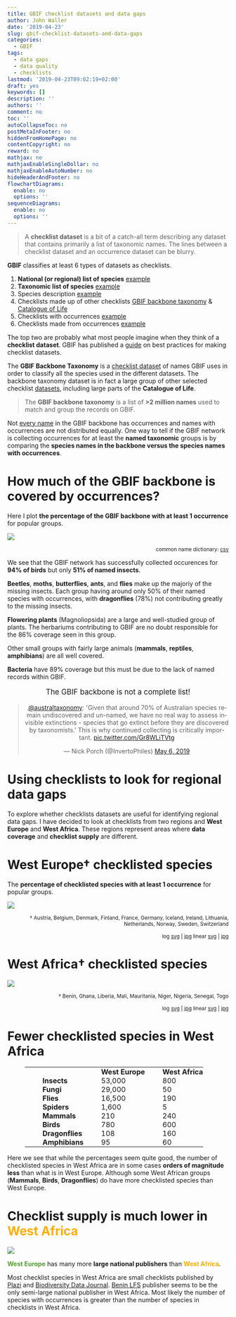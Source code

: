 ```yaml
---
title: GBIF checklist datasets and data gaps
author: John Waller
date: '2019-04-23'
slug: gbif-checklist-datasets-and-data-gaps
categories:
  - GBIF
tags:
  - data gaps
  - data quality
  - checklists
lastmod: '2019-04-23T09:02:19+02:00'
draft: yes
keywords: []
description: ''
authors: ''
comment: no
toc: ''
autoCollapseToc: no
postMetaInFooter: no
hiddenFromHomePage: no
contentCopyright: no
reward: no
mathjax: no
mathjaxEnableSingleDollar: no
mathjaxEnableAutoNumber: no
hideHeaderAndFooter: no
flowchartDiagrams:
  enable: no
  options: ''
sequenceDiagrams:
  enable: no
  options: ''
---
```


> A **checklist dataset** is a bit of a catch-all term describing any dataset that contains primarily a list of taxonomic names. The lines between a checklist dataset and an occurrence dataset can be blurry.

**GBIF** classifies at least 6 types of datasets as checklists. 

1. **National (or regional) list of species** [example](https://www.gbif.org/dataset/de8934f4-a136-481c-a87a-b0b202b80a31)
2. **Taxonomic list of species** [example](https://www.gbif.org/dataset/7ddf754f-d193-4cc9-b351-99906754a03b)
3. Species description [example](https://www.gbif.org/dataset/02db0742-97fe-4ff8-8917-c8d2591d12a1)
4. Checklists made up of other checklists [GBIF backbone taxonomy](https://www.gbif.org/dataset/d7dddbf4-2cf0-4f39-9b2a-bb099caae36c) & [Catalogue of Life](https://www.gbif.org/dataset/7ddf754f-d193-4cc9-b351-99906754a03b)
5. Checklists with occurrences [example](https://www.gbif.org/dataset/e09e1e1f-2460-4017-a964-e999abd2bf66)
6. Checklists made from occurrences [example](https://www.gbif.org/dataset/b6a01612-c202-4310-9559-caa82aa3f957)

The top two are probably what most people imagine when they think of a **checklist dataset**. GBIF has published a [guide](https://assets.ctfassets.net/uo17ejk9rkwj/62uueQ2eNGyUyu0yeoEc8i/a9736e0554edff75fdc129f11d031181/gbif_national_checklists_best_practice_guide_en_v1.0.pdf) on best practices for making checklist datasets. 

The **GBIF Backbone Taxonomy** is a [checklist dataset](https://www.gbif.org/dataset/d7dddbf4-2cf0-4f39-9b2a-bb099caae36c) of names GBIF uses in order to classify all the species used in the different datasets. The backbone taxonomy dataset is in fact a large group of other selected checklist [datasets](https://www.gbif.org/dataset/d7dddbf4-2cf0-4f39-9b2a-bb099caae36c/constituents), including large parts of the **Catalogue of Life**. 

> The **GBIF backbone taxonomy** is a list of **>2 million names** used to match and group the records on GBIF.

Not [every name](https://www.gbif.org/species/5141022) in the GBIF backbone has occurrences and names with occurrences are not distributed equally. One way to tell if the GBIF network is collecting occurrences for at least the **named taxonomic** groups is by comparing the **species names in the backbone versus the species names with occurrences**. 


# How much of the GBIF backbone is covered by occurrences?  

Here I plot **the percentage of the GBIF backbone with at least 1 occurrence** for popular groups. 

![](/post/2019-04-23-gbif-checklist-datasets-and-data-gaps_files/popularGroupsCoverageBackbone.svg)

<div style="text-align:right;"><sub>common name dictionary: [csv](/post/2019-04-23-gbif-checklist-datasets-and-data-gaps_files/commonNameDictionary.csv)</sup></div>

We see that the GBIF network has successfully collected occurences for **94% of birds** but only **51% of named insects**. 

**Beetles**, **moths**, **butterflies**, **ants**, and **flies** make up the majoriy of the missing insects. Each group having around only 50% of their named species with occurrences, with **dragonflies** (78%) not contributing greatly to the missing insects. 

**Flowering plants** (Magnoliopsida) are a large and well-studied group of plants. The herbariums contributing to GBIF are no doubt responsible for the 86% coverage seen in this group.   

Other small groups with fairly large animals (**mammals**, **reptiles**, **amphibians**) are all well covered. 

**Bacteria** have 89% coverage but this must be due to the lack of named records within GBIF. 

<div style="text-align: center; font-size:120%">
The GBIF backbone is not a complete list!
</div>

<div style="text-align: center;">
<blockquote class="twitter-tweet tw-align-center" data-lang="en"><p lang="en" dir="ltr">.<a href="https://twitter.com/australtaxonomy?ref_src=twsrc%5Etfw">@australtaxonomy</a>: &#39;Given that around 70% of Australian species remain undiscovered and un-named, we have no real way to  assess invisible extinctions - species that go extinct before they are discovered by taxonomists.&#39; This is why continued collecting is critically important. <a href="https://t.co/Gr8WLiTVtg">pic.twitter.com/Gr8WLiTVtg</a></p>&mdash; Nick Porch (@InvertoPhiles) <a href="https://twitter.com/InvertoPhiles/status/1125233614243807232?ref_src=twsrc%5Etfw">May 6, 2019</a></blockquote>
<script async src="https://platform.twitter.com/widgets.js" charset="utf-8"></script>
</div>

# Using checklists to look for regional data gaps 

To explore whether checklists datasets are useful for identifying regional data gaps. I have decided to look at checklists from two regions  and **West Europe** and **West Africa**. These regions represent areas where **data coverage** and **checklist supply** are different. 

# West Europe† checklisted species 

The **percentage of checklisted species with at least 1 occurrence** for popular groups. 

![](/post/2019-04-23-gbif-checklist-datasets-and-data-gaps_files/westEuropeCoveragePopularGroups.svg)

<div style="text-align:right;"><sub >† Austria, Belgium, Denmark, Finland, France, Germany, Iceland, Ireland, Lithuania, Netherlands, Norway, Sweden, Switzerland</sup></div>
<div style="text-align:right;"><sub>
log [svg](/post/2019-04-23-gbif-checklist-datasets-and-data-gaps_files/logScaleWestEuropeCoveragePopularGroups.svg) | [ jpg](/post/2019-04-23-gbif-checklist-datasets-and-data-gaps_files/logScaleWestEuropeCoveragePopularGroups.jpg) linear [svg](/post/2019-04-23-gbif-checklist-datasets-and-data-gaps_files/westEuropeCoveragePopularGroups.svg) | [jpg](/post/2019-04-23-gbif-checklist-datasets-and-data-gaps_files/westEuropeCoveragePopularGroups.jpg) 
</sub>
</div>


# West Africa† checklisted species

![](/post/2019-04-23-gbif-checklist-datasets-and-data-gaps_files/westAfricaCoveragePopularGroups.svg)

<div style="text-align:right;"><sub>† Benin, Ghana, Liberia, Mali, Mauritania, Niger, Nigeria, Senegal, Togo</sup></div>

<div style="text-align:right;"><sub>
log [svg](/post/2019-04-23-gbif-checklist-datasets-and-data-gaps_files/logWestAfricaCoveragePopularGroups.svg) | [ jpg](/post/2019-04-23-gbif-checklist-datasets-and-data-gaps_files/logWestAfricaCoveragePopularGroups.jpg) linear [svg](/post/2019-04-23-gbif-checklist-datasets-and-data-gaps_files/linearWestAfricaCoveragePopularGroups.svg) | [jpg](/post/2019-04-23-gbif-checklist-datasets-and-data-gaps_files/linearWestAfricaCoveragePopularGroups.jpg) 
</sub>
</div>

# Fewer checklisted species in West Africa

<style>
table {
  border-collapse: collapse;
}

table, td, th {
  padding:0px 0px 0px 40px;
  <!-- margin: 0 auto; -->
}
</style>

<table>
  <tr>
    <th></th>
    <th><b>West Europe</b></th>
    <th><b>West Africa</b></th> 
  </tr>
  <tr>
    <td><b>Insects<b/></td>
    <td>53,000</td> 
    <td>800</td>
  </tr>
  <tr>
    <td><b>Fungi<b/></td>
    <td>29,000</td> 
    <td>50</td>
  </tr>
  </tr>
  <tr>
    <td><b>Flies<b/></td>
    <td>16,500</td> 
    <td>190</td>
  </tr>
  </tr>
  <tr>
  <tr>
    <td><b>Spiders<b/></td>
    <td>1,600</td> 
    <td>5</td>
  </tr>
  </tr>
  <tr>
    <td><b>Mammals<b/></td>
    <td>210</td> 
    <td>240</td>
  </tr>
  <tr>
    <td><b>Birds<b/></td>
    <td>780</td> 
    <td>600</td>
  </tr>
  <tr>
    <td><b>Dragonflies<b/></td>
    <td>108</td> 
    <td>160</td>
  </tr>
  <tr>
    <td><b>Amphibians<b/></td>
    <td>95</td> 
    <td>60</td>
  </tr>
</table>

Here we see that while the percentages seem quite good, the number of checklisted species in West Africa are in some cases **orders of magnitude less** than what is in West Europe. Although some West African groups (**Mammals**, **Birds**, **Dragonflies**) do have more checklisted species than West Europe.


# Checklist supply is much lower in <b><span style="color: #FDAF02">West Africa</span></b>


![](/post/2019-04-23-gbif-checklist-datasets-and-data-gaps_files/histogramOfChecklistDatasetSize.svg)

<b><span style="color: #509E2F">West Europe</span></b> has many more **large national publishers** than <b><span style="color: #FDAF02">West Africa</span></b>. 


Most checklist species in West Africa are small checklists published by [Plazi](https://www.gbif.org/dataset/search?type=CHECKLIST&publishing_org=7ce8aef0-9e92-11dc-8738-b8a03c50a862) and [Biodiversity Data Journal](https://www.gbif.org/dataset/search?type=CHECKLIST&publishing_org=750a8724-fa66-4c27-b645-bd58ac5ee010). [Benin LFS](https://www.gbif.org/dataset/dba21dbc-ea38-4bbf-b50f-ba3d256e1f73) publisher seems to be the only semi-large national publisher in West Africa. Most likely the number of species with occurrences is greater than the number of species in checklists in West Africa. 

<!--more-->
